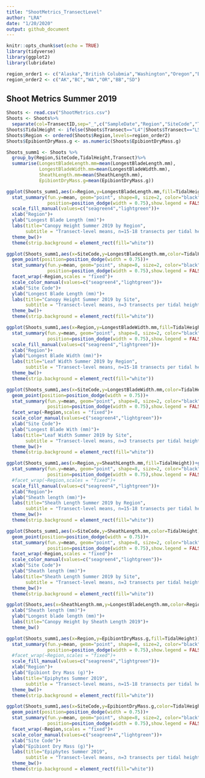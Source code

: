 ```yaml
---
title: "ShootMetrics_TransectLevel"
author: "LRA"
date: "1/20/2020"
output: github_document
---
```


```r
knitr::opts_chunk$set(echo = TRUE)
library(tidyverse)
library(ggplot2)
library(lubridate)

region_order1 <- c("Alaska","British Colubmia","Washington","Oregon","Bodega Bay","San Diego")
region_order2 <- c("AK","BC","WA","OR","BB","SD")
```

## Shoot Metrics Summer 2019

```r
Shoots <- read.csv("ShootMetrics.csv")
Shoots <- Shoots%>%
  separate(col=TransectID,sep="_",c("SampleDate","Region","SiteCode","Transect"))
Shoots$TidalHeight <- ifelse(Shoots$Transect=="L4"|Shoots$Transect=="L5"|Shoots$Transect=="L6","Lower","Upper")
Shoots$Region <- ordered(Shoots$Region,levels=region_order2)
Shoots$EpibiontDryMass.g <- as.numeric(Shoots$EpibiontDryMass.g)

Shoots_summ1 <- Shoots %>%
  group_by(Region,SiteCode,TidalHeight,Transect)%>%
  summarise(LongestBladeLength.mm=mean(LongestBladeLength.mm),
            LongestBladeWidth.mm=mean(LongestBladeWidth.mm),
            SheathLength.mm=mean(SheathLength.mm),
            EpibiontDryMass.g=mean(EpibiontDryMass.g))

```

```r
ggplot(Shoots_summ1,aes(x=Region,y=LongestBladeLength.mm,fill=TidalHeight))+geom_boxplot()+
  stat_summary(fun.y=mean, geom="point", shape=8, size=2, color="black",
               position=position_dodge(width = 0.75),show.legend = FALSE)+
  scale_fill_manual(values=c("seagreen4","lightgreen"))+
  xlab("Region")+
  ylab("Longest Blade Length (mm)")+
  labs(title="Canopy Height Summer 2019 by Region",
       subtitle = "Transect-level means, n=15-18 transects per tidal height per region")+
  theme_bw()+
  theme(strip.background = element_rect(fill="white"))

ggplot(Shoots_summ1,aes(x=SiteCode,y=LongestBladeLength.mm,color=TidalHeight))+
  geom_point(position=position_dodge(width = 0.75))+
  stat_summary(fun.y=mean, geom="point", shape=8, size=2, color="black",
               position=position_dodge(width = 0.75),show.legend = FALSE)+
  facet_wrap(~Region,scales = "fixed")+
  scale_color_manual(values=c("seagreen4","lightgreen"))+
  xlab("Site Code")+
  ylab("Longest Blade Length (mm)")+
  labs(title="Canopy Height Summer 2019 by Site",
       subtitle = "Transect-level means, n=3 transects per tidal height per site")+
  theme_bw()+
  theme(strip.background = element_rect(fill="white"))

```

```r
ggplot(Shoots_summ1,aes(x=Region,y=LongestBladeWidth.mm,fill=TidalHeight))+geom_boxplot()+
  stat_summary(fun.y=mean, geom="point", shape=8, size=2, color="black",
               position=position_dodge(width = 0.75),show.legend = FALSE)+
  scale_fill_manual(values=c("seagreen4","lightgreen"))+
  xlab("Region")+
  ylab("Longest Blade Width (mm)")+
  labs(title="Leaf Width Summer 2019 by Region",
       subtitle = "Transect-level means, n=15-18 transects per tidal height per region")+
  theme_bw()+
  theme(strip.background = element_rect(fill="white"))

ggplot(Shoots_summ1,aes(x=SiteCode,y=LongestBladeWidth.mm,color=TidalHeight))+
  geom_point(position=position_dodge(width = 0.75))+
  stat_summary(fun.y=mean, geom="point", shape=8, size=2, color="black",
               position=position_dodge(width = 0.75),show.legend = FALSE)+
  facet_wrap(~Region,scales = "fixed")+
  scale_color_manual(values=c("seagreen4","lightgreen"))+
  xlab("Site Code")+
  ylab("Longest Blade With (mm)")+
  labs(title="Leaf Width Summer 2019 by Site",
       subtitle = "Transect-level means, n=3 transects per tidal height per site")+
  theme_bw()+
  theme(strip.background = element_rect(fill="white"))
```

```r
ggplot(Shoots_summ1,aes(x=Region,y=SheathLength.mm,fill=TidalHeight))+geom_boxplot()+
  stat_summary(fun.y=mean, geom="point", shape=8, size=2, color="black",
               position=position_dodge(width = 0.75),show.legend = FALSE)+
  #facet_wrap(~Region,scales = "fixed")+
  scale_fill_manual(values=c("seagreen4","lightgreen"))+
  xlab("Region")+
  ylab("Sheath length (mm)")+
  labs(title="Sheath Length Summer 2019 by Region",
       subtitle = "Transect-level means, n=15-18 transects per tidal height per region")+
  theme_bw()+
  theme(strip.background = element_rect(fill="white"))

ggplot(Shoots_summ1,aes(x=SiteCode,y=SheathLength.mm,color=TidalHeight))+
  geom_point(position=position_dodge(width = 0.75))+
  stat_summary(fun.y=mean, geom="point", shape=8, size=2, color="black",
               position=position_dodge(width = 0.75),show.legend = FALSE)+
  facet_wrap(~Region,scales = "fixed")+
  scale_color_manual(values=c("seagreen4","lightgreen"))+
  xlab("Site Code")+
  ylab("Sheath length (mm)")+
  labs(title="Sheath Length Summer 2019 by Site",
       subtitle = "Transect-level means, n=3 transects per tidal height per site")+
  theme_bw()+
  theme(strip.background = element_rect(fill="white"))

ggplot(Shoots,aes(x=SheathLength.mm,y=LongestBladeLength.mm,color=Region))+geom_point()+
  xlab("Sheath length (mm)")+
  ylab("Longest blade length (mm)")+
  labs(title="Canopy Height by Sheath Length 2019")+
  theme_bw()
```
```r
ggplot(Shoots_summ1,aes(x=Region,y=EpibiontDryMass.g,fill=TidalHeight))+geom_boxplot()+
  stat_summary(fun.y=mean, geom="point", shape=8, size=2, color="black",
               position=position_dodge(width = 0.75),show.legend = FALSE)+
  #facet_wrap(~Region,scales = "fixed")+
  scale_fill_manual(values=c("seagreen4","lightgreen"))+
  xlab("Region")+
  ylab("Epibiont Dry Mass (g)")+
  labs(title="Epiphytes Summer 2019",
       subtitle = "Transect-level means, n=15-18 transects per tidal height per region")+
  theme_bw()+
  theme(strip.background = element_rect(fill="white"))

ggplot(Shoots_summ1,aes(x=SiteCode,y=EpibiontDryMass.g,color=TidalHeight))+
  geom_point(position=position_dodge(width = 0.75))+
  stat_summary(fun.y=mean, geom="point", shape=8, size=2, color="black",
               position=position_dodge(width = 0.75),show.legend = FALSE)+
  facet_wrap(~Region,scales = "fixed")+
  scale_color_manual(values=c("seagreen4","lightgreen"))+
  xlab("Site Code")+
  ylab("Epibiont Dry Mass (g)")+
  labs(title="Epiphytes Summer 2019",
       subtitle = "Transect-level means, n=3 transects per tidal height per site")+
  theme_bw()+
  theme(strip.background = element_rect(fill="white"))
```